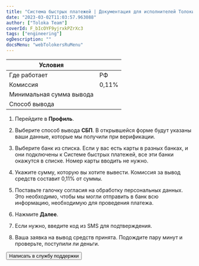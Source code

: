 ```yaml
---
title: "Система быстрых платежей | Документация для исполнителей Толоки"
date: "2023-03-02T11:03:57.963088"
author: ["Toloka Team"]
coverId: F_bIcOYF9yjrxkPZrXc3
tags: ["engineering"]
ogDescription: ""
docsMenu: "webTolokersRuMenu"
---
```



<RuSbpContent1/>

Условия | |
----- | -----
Где работает | РФ
Комиссия | 0,11%
Минимальная сумма вывода | <RuSbpTable1/>
Способ вывода | <RuSbpTable2/>

<RuSbpContent2/>

1. Перейдите в **Профиль**.

1. Выберите способ вывода **СБП**. В открывшейся форме будут указаны ваши данные, которые мы получили при верификации.

1. Выберите банк из списка. Если у вас есть карты в разных банках, и они подключены к Системе быстрых платежей, все эти банки окажутся в списке. Номер карты вводить не нужно.

1. Укажите сумму, которую вы хотите вывести. Комиссия за вывод средств составит 0,11% от суммы.

1. Поставьте галочку согласия на обработку персональных данных. Это необходимо, чтобы мы могли отправить в банк всю информацию, необходимую для проведения платежа.

1. Нажмите **Далее**.

1. Если нужно, введите код из SMS для подтверждения.

1. Ваша заявка на вывод средств принята. Подождите пару минут и проверьте, поступили ли деньги.

<RuSbpContent3/>

<Button themeColor="light" view="default" size="l" type="link" url="../troubleshooting/troubleshooting#money_withdrawal">Написать в службу поддержки</Button>

